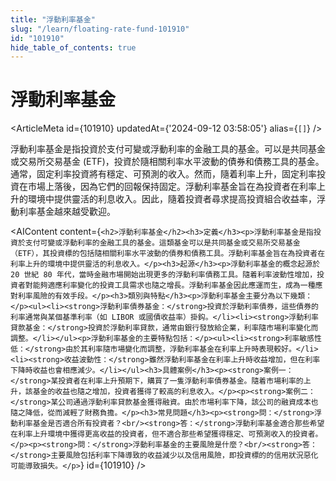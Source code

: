 ```yaml
---
title: "浮動利率基金"
slug: "/learn/floating-rate-fund-101910"
id: "101910"
hide_table_of_contents: true
---
```



# 浮動利率基金

<ArticleMeta id={101910} updatedAt={'2024-09-12 03:58:05'} alias={`[]`} />
<div className='border-solid border-b border-t-0 my-4 border-[var(--ifm-color-gray-300)]' />

浮動利率基金是指投資於支付可變或浮動利率的金融工具的基金。可以是共同基金或交易所交易基金 (ETF)，投資於隨相關利率水平波動的債券和債務工具的基金。通常，固定利率投資將有穩定、可預測的收入。然而，隨着利率上升，固定利率投資在市場上落後，因為它們的回報保持固定。浮動利率基金旨在為投資者在利率上升的環境中提供靈活的利息收入。因此，隨着投資者尋求提高投資組合收益率，浮動利率基金越來越受歡迎。

<AIContent content={`<h2>浮動利率基金</h2><h3>定義</h3><p>浮動利率基金是指投資於支付可變或浮動利率的金融工具的基金。這類基金可以是共同基金或交易所交易基金（ETF），其投資標的包括隨相關利率水平波動的債券和債務工具。浮動利率基金旨在為投資者在利率上升的環境中提供靈活的利息收入。</p><h3>起源</h3><p>浮動利率基金的概念起源於 20 世紀 80 年代，當時金融市場開始出現更多的浮動利率債務工具。隨着利率波動性增加，投資者對能夠適應利率變化的投資工具需求也隨之增長。浮動利率基金因此應運而生，成為一種應對利率風險的有效手段。</p><h3>類別與特點</h3><p>浮動利率基金主要分為以下幾類：</p><ul><li><strong>浮動利率債券基金：</strong>投資於浮動利率債券，這些債券的利率通常與某個基準利率（如 LIBOR 或國債收益率）掛鈎。</li><li><strong>浮動利率貸款基金：</strong>投資於浮動利率貸款，通常由銀行發放給企業，利率隨市場利率變化而調整。</li></ul><p>浮動利率基金的主要特點包括：</p><ul><li><strong>利率敏感性低：</strong>由於其利率隨市場變化而調整，浮動利率基金在利率上升時表現較好。</li><li><strong>收益波動性：</strong>雖然浮動利率基金在利率上升時收益增加，但在利率下降時收益也會相應減少。</li></ul><h3>具體案例</h3><p><strong>案例一：</strong>某投資者在利率上升預期下，購買了一隻浮動利率債券基金。隨着市場利率的上升，該基金的收益也隨之增加，投資者獲得了較高的利息收入。</p><p><strong>案例二：</strong>某公司通過浮動利率貸款基金獲得融資。由於市場利率下降，該公司的融資成本也隨之降低，從而減輕了財務負擔。</p><h3>常見問題</h3><p><strong>問：</strong>浮動利率基金是否適合所有投資者？<br/><strong>答：</strong>浮動利率基金適合那些希望在利率上升環境中獲得更高收益的投資者，但不適合那些希望獲得穩定、可預測收入的投資者。</p><p><strong>問：</strong>浮動利率基金的主要風險是什麼？<br/><strong>答：</strong>主要風險包括利率下降導致的收益減少以及信用風險，即投資標的的信用狀況惡化可能導致損失。</p>`} id={101910} />
